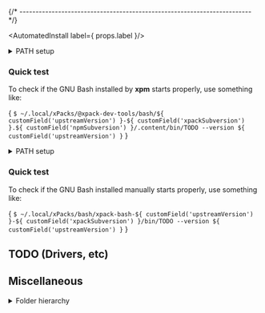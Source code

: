 



{/* ------------------------------------------------------------------------ */}

<AutomatedInstall label={ props.label }/>

<details>
<summary>PATH setup</summary>

In order to access the GNU Bash binaries installed in
the central xPacks store,
the project build configurations need a PATH adjustment:

<CodeBlock language="sh"> {
`export PATH=$HOME/.local/xPacks/@xpack-dev-tools/bash/${ customField('upstreamVersion') }-${ customField('xpackSubversion') }.${ customField('npmSubversion') }/.content/bin:$PATH`
} </CodeBlock>
</details>

<AutomatedUninstall/>

### Quick test

To check if the GNU Bash installed by **xpm** starts properly, use something like:

<CodeBlock language="console"> {
`$ ~/.local/xPacks/@xpack-dev-tools/bash/${ customField('upstreamVersion') }-${ customField('xpackSubversion') }.${ customField('npmSubversion') }/.content/bin/TODO --version
${ customField('upstreamVersion') }`
} </CodeBlock>

<ManualInstall/>

<ManualInstallLinux/>

<ManualInstallInfo/>

<details>
<summary>PATH setup</summary>

With all binary tools installed in `xpacks/.bin`, the project build
configurations need a single PATH adjustment:

```sh
export PATH=<...project-path...>/xpacks/.bin:$PATH
```

</details>

### Quick test

To check if the GNU Bash installed manually starts properly, use something like:

<CodeBlock language="console"> {
`$ ~/.local/xPacks/bash/xpack-bash-${ customField('upstreamVersion') }-${ customField('xpackSubversion') }/bin/TODO --version
${ customField('upstreamVersion') }`
} </CodeBlock>

## TODO (Drivers, etc)

## Miscellaneous

<details>
<summary>Folder hierarchy</summary>

After install, the package creates a folder hierarchy like the following
(only the first two depth levels are shown):

<CodeBlock language="console"> {
`$ tree -L 2 ~/.local/xPacks/\@xpack-dev-tools/bash/${ customField('upstreamVersion') }-${ customField('xpackSubversion') }.${ customField('npmSubversion') }/.content/
/home/ilg/.local/xPacks/\@xpack-dev-tools/bash/${ customField('upstreamVersion') }-${ customField('xpackSubversion') }.${ customField('npmSubversion') }/.content/
TODO
`
} </CodeBlock>

</details>
